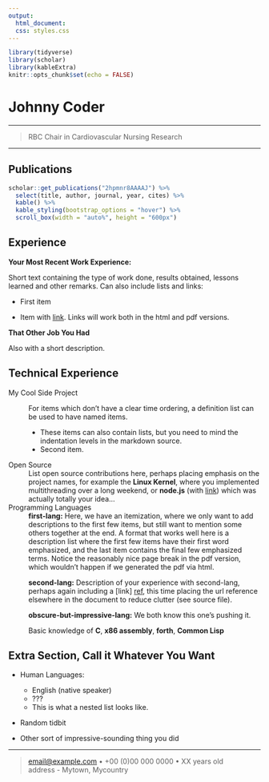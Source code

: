 ```yaml
---
output: 
  html_document:
  css: styles.css
---
```


```r
library(tidyverse)
library(scholar)
library(kableExtra)
knitr::opts_chunk$set(echo = FALSE)
```

Johnny Coder
============

----

>  RBC Chair in Cardiovascular Nursing Research

----

Publications
---------

```r
scholar::get_publications("2hpmnr8AAAAJ") %>% 
  select(title, author, journal, year, cites) %>%
  kable() %>% 
  kable_styling(bootstrap_options = "hover") %>% 
  scroll_box(width = "auto%", height = "600px")
```

Experience
----------

**Your Most Recent Work Experience:**

Short text containing the type of work done, results obtained,
lessons learned and other remarks. Can also include lists and
links:

* First item

* Item with [link](http://www.example.com). Links will work both in
  the html and pdf versions.

**That Other Job You Had**

Also with a short description.

Technical Experience
--------------------

My Cool Side Project
:   For items which don't have a clear time ordering, a definition
    list can be used to have named items.

    * These items can also contain lists, but you need to mind the
      indentation levels in the markdown source.
    * Second item.

Open Source
:   List open source contributions here, perhaps placing emphasis on
    the project names, for example the **Linux Kernel**, where you
    implemented multithreading over a long weekend, or **node.js**
    (with [link](http://nodejs.org)) which was actually totally
    your idea...

Programming Languages
:   **first-lang:** Here, we have an itemization, where we only want
    to add descriptions to the first few items, but still want to
    mention some others together at the end. A format that works well
    here is a description list where the first few items have their
    first word emphasized, and the last item contains the final few
    emphasized terms. Notice the reasonably nice page break in the pdf
    version, which wouldn't happen if we generated the pdf via html.

:   **second-lang:** Description of your experience with second-lang,
    perhaps again including a [link] [ref], this time placing the url
    reference elsewhere in the document to reduce clutter (see source
    file). 

:   **obscure-but-impressive-lang:** We both know this one's pushing
    it.

:   Basic knowledge of **C**, **x86 assembly**, **forth**, **Common Lisp**

[ref]: https://github.com/githubuser/superlongprojectname

Extra Section, Call it Whatever You Want
----------------------------------------

* Human Languages:

     * English (native speaker)
     * ???
     * This is what a nested list looks like.

* Random tidbit

* Other sort of impressive-sounding thing you did

----

> <email@example.com> • +00 (0)00 000 0000 • XX years old\
> address - Mytown, Mycountry
